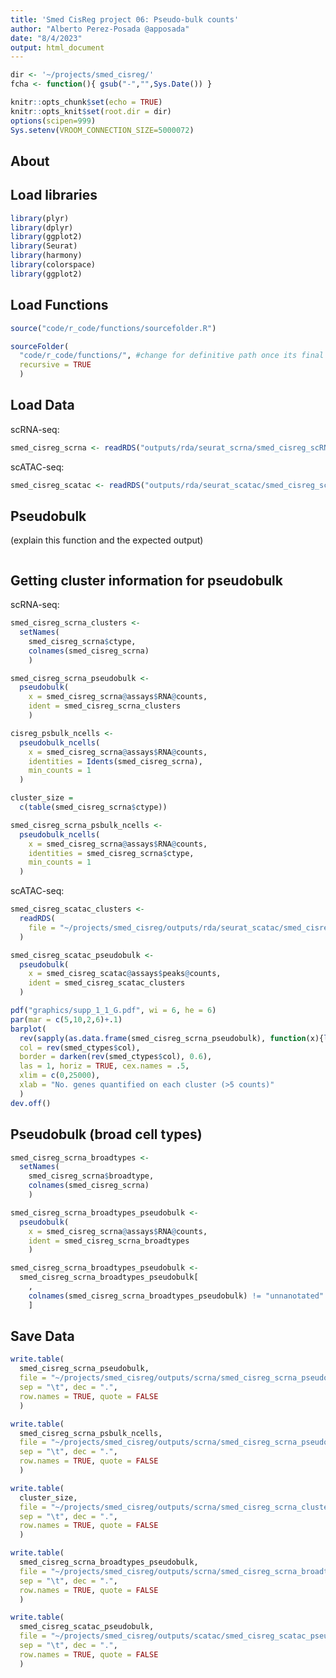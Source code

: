 ```yaml
---
title: 'Smed CisReg project 06: Pseudo-bulk counts'
author: "Alberto Perez-Posada @apposada"
date: "8/4/2023"
output: html_document
---
```


```r
dir <- '~/projects/smed_cisreg/'
fcha <- function(){ gsub("-","",Sys.Date()) }

knitr::opts_chunk$set(echo = TRUE)
knitr::opts_knit$set(root.dir = dir)
options(scipen=999)
Sys.setenv(VROOM_CONNECTION_SIZE=5000072)
```

## About


## Load libraries

```r
library(plyr)
library(dplyr)
library(ggplot2)
library(Seurat)
library(harmony)
library(colorspace)
library(ggplot2)
```

## Load Functions

```r
source("code/r_code/functions/sourcefolder.R")

sourceFolder(
  "code/r_code/functions/", #change for definitive path once its final
  recursive = TRUE
  )
```

## Load Data

scRNA-seq:

```r
smed_cisreg_scrna <- readRDS("outputs/rda/seurat_scrna/smed_cisreg_scRNA_consensus_identities.RDS")
```

scATAC-seq:

```r
smed_cisreg_scatac <- readRDS("outputs/rda/seurat_scatac/smed_cisreg_scATAC_consensus_identities.RDS")
```

## Pseudobulk 

(explain this function and the expected output)

```r

```

## Getting cluster information for pseudobulk

scRNA-seq:

```r
smed_cisreg_scrna_clusters <- 
  setNames(
    smed_cisreg_scrna$ctype,
    colnames(smed_cisreg_scrna)
    )
```

```r
smed_cisreg_scrna_pseudobulk <- 
  pseudobulk(
    x = smed_cisreg_scrna@assays$RNA@counts,
    ident = smed_cisreg_scrna_clusters
    )
```

```r
cisreg_psbulk_ncells <- 
  pseudobulk_ncells(
    x = smed_cisreg_scrna@assays$RNA@counts,
    identities = Idents(smed_cisreg_scrna),
    min_counts = 1
  )
```

```r
cluster_size = 
  c(table(smed_cisreg_scrna$ctype))

smed_cisreg_scrna_psbulk_ncells <- 
  pseudobulk_ncells(
    x = smed_cisreg_scrna@assays$RNA@counts,
    identities = smed_cisreg_scrna$ctype,
    min_counts = 1
  )
```

scATAC-seq:

```r
smed_cisreg_scatac_clusters <- 
  readRDS(
    file = "~/projects/smed_cisreg/outputs/rda/seurat_scatac/smed_cisreg_scATAC_clusters.RDS"
  )

smed_cisreg_scatac_pseudobulk <- 
  pseudobulk(
    x = smed_cisreg_scatac@assays$peaks@counts,
    ident = smed_cisreg_scatac_clusters
  )
```

```r
pdf("graphics/supp_1_1_G.pdf", wi = 6, he = 6)
par(mar = c(5,10,2,6)+.1)
barplot(
  rev(sapply(as.data.frame(smed_cisreg_scrna_pseudobulk), function(x){length(which(x > 5))})),
  col = rev(smed_ctypes$col),
  border = darken(rev(smed_ctypes$col), 0.6),
  las = 1, horiz = TRUE, cex.names = .5,
  xlim = c(0,25000),
  xlab = "No. genes quantified on each cluster (>5 counts)"
  )
dev.off()
```

## Pseudobulk (broad cell types)

```r
smed_cisreg_scrna_broadtypes <- 
  setNames(
    smed_cisreg_scrna$broadtype,
    colnames(smed_cisreg_scrna)
    )

smed_cisreg_scrna_broadtypes_pseudobulk <- 
  pseudobulk(
    x = smed_cisreg_scrna@assays$RNA@counts,
    ident = smed_cisreg_scrna_broadtypes
    )

smed_cisreg_scrna_broadtypes_pseudobulk <-
  smed_cisreg_scrna_broadtypes_pseudobulk[
    ,
    colnames(smed_cisreg_scrna_broadtypes_pseudobulk) != "unnanotated"
    ]
```

## Save Data

```r
write.table(
  smed_cisreg_scrna_pseudobulk,
  file = "~/projects/smed_cisreg/outputs/scrna/smed_cisreg_scrna_pseudobulk.tsv",
  sep = "\t", dec = ".", 
  row.names = TRUE, quote = FALSE
  )

write.table(
  smed_cisreg_scrna_psbulk_ncells,
  file = "~/projects/smed_cisreg/outputs/scrna/smed_cisreg_scrna_pseudobulk_ncells.tsv",
  sep = "\t", dec = ".", 
  row.names = TRUE, quote = FALSE
  )

write.table(
  cluster_size,
  file = "~/projects/smed_cisreg/outputs/scrna/smed_cisreg_scrna_clustersize.tsv",
  sep = "\t", dec = ".", 
  row.names = TRUE, quote = FALSE
  )

write.table(
  smed_cisreg_scrna_broadtypes_pseudobulk,
  file = "~/projects/smed_cisreg/outputs/scrna/smed_cisreg_scrna_broadtypes_pseudobulk.tsv",
  sep = "\t", dec = ".", 
  row.names = TRUE, quote = FALSE
  )
```

```r
write.table(
  smed_cisreg_scatac_pseudobulk,
  file = "~/projects/smed_cisreg/outputs/scatac/smed_cisreg_scatac_pseudobulk.tsv",
  sep = "\t", dec = ".", 
  row.names = TRUE, quote = FALSE
  )
```